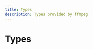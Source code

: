 ```yaml
---
title: Types
description: Types provided by ffmpeg
---
```


# Types

<Cards><Card title="FFmpegOptions" description="Docs for type FFmpegOptions" href="/api/ffmpeg/types/FFmpegOptions" />

<Card
  title="FFmpegSource"
  description="Docs for type FFmpegSource"
  href="/api/ffmpeg/types/FFmpegSource"
/>

<Card
  title="ResolvedFFmpegSource"
  description="Docs for type ResolvedFFmpegSource"
  href="/api/ffmpeg/types/ResolvedFFmpegSource"
/>

<Card
  title="ArgPrimitive"
  description="Docs for type ArgPrimitive"
  href="/api/ffmpeg/types/ArgPrimitive"
/>

<Card
  title="FFmpegCallback"
  description="Docs for type FFmpegCallback"
  href="/api/ffmpeg/types/FFmpegCallback"
/>

<Card title="FFmpegLib" description="Docs for type FFmpegLib" href="/api/ffmpeg/types/FFmpegLib" /></Cards>
